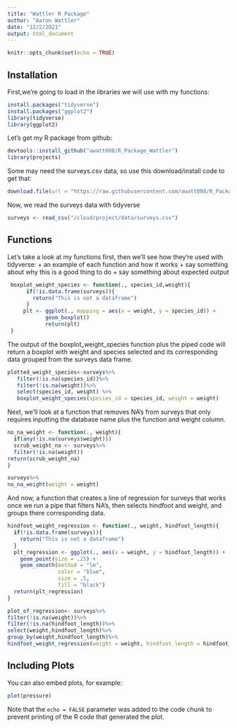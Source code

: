 ```yaml
---
title: "Wattler R Package"
author: "Aaron Wattler"
date: "12/2/2021"
output: html_document
---
```


```r
knitr::opts_chunk$set(echo = TRUE)
```

## Installation

First,we're going to load in the libraries we will use with my functions:
```r
install.packages("tidyverse")
install.packages("ggplot2")
library(tidyverse)
library(ggplot2)

```

Let's get my R package from github:
```r
devtools::install_github("awatt008/R_Package_Wattler")
library(projects)
```

Some may need the surveys.csv data, so use this download/install code to get that:
```r
download.file(url = "https://raw.githubusercontent.com/awatt008/R_Package_Wattler/master/data/surveys.csv", destfile = "/cloud/project/data/surveys.csv")
```
Now, we read the surveys data with tidyverse
```r
surveys <- read_csv("/cloud/project/data/surveys.csv")
```
## Functions

Let's take a look at my functions first, then we'll see how they're used with tidyverse:
+ an example of each function and how it works
+ say something about why this is a good thing to do
+ say something about expected output
```r
 boxplot_weight_species <- function(., species_id,weight){
      if(!is.data.frame(surveys)){
        return("This is not a dataframe")
      }
     plt <- ggplot(., mapping = aes(x = weight, y = species_id)) +
            geom_boxplot()
            return(plt)
 }
```

The output of the boxplot_weight_species function plus the piped code will return a boxplot with weight and species selected and its corresponding data grouped from the surveys data frame.
```r
plotted_weight_species<-surveys%>%
   filter(!is.na(species_id))%>%
   filter(!is.na(weight))%>%
   select(species_id, weight) %>% 
   boxplot_weight_species(species_id = species_id, weight = weight) 
```

Next, we'll look at a function that removes NA's from surveys that only requires inputting the 
database name plus the function and weight column.

```r
no_na_weight <- function(., weight){
  if(any(!is.na(surveys$weight)))
  scrub_weight_na <- surveys%>%
  filter(!is.na(weight))
return(scrub_weight_na)
}
```


```r
surveys%>%
no_na_weight(weight = weight)

```
And now, a function that creates a line of regression for surveys that works once we
run a pipe that filters NA's, then selects hindfoot and weight, and groups there corresponding
data.

```r
hindfoot_weight_regression <- function(., weight, hindfoot_length){
  if(!is.data.frame(surveys)){
    return("This is not a dataframe")
  }
  plt_regression <- ggplot(., aes(x = weight, y = hindfoot_length)) +
    geom_point(size = .25) + 
    geom_smooth(method = "lm",     
                color = "blue",    
                size = .5,        
                fill = "black")        
  return(plt_regression)
}
```

```r
plot_of_regression<- surveys%>%
filter(!is.na(weight))%>%
filter(!is.na(hindfoot_length))%>%
select(weight,hindfoot_length)%>%                 
group_by(weight,hindfoot_length)%>%
hindfoot_weight_regression(weight = weight, hindfoot_length = hindfoot_length)
```

## Including Plots

You can also embed plots, for example:

```r

plot(pressure)
```

Note that the `echo = FALSE` parameter was added to the code chunk to prevent printing of the R code that generated the plot.

